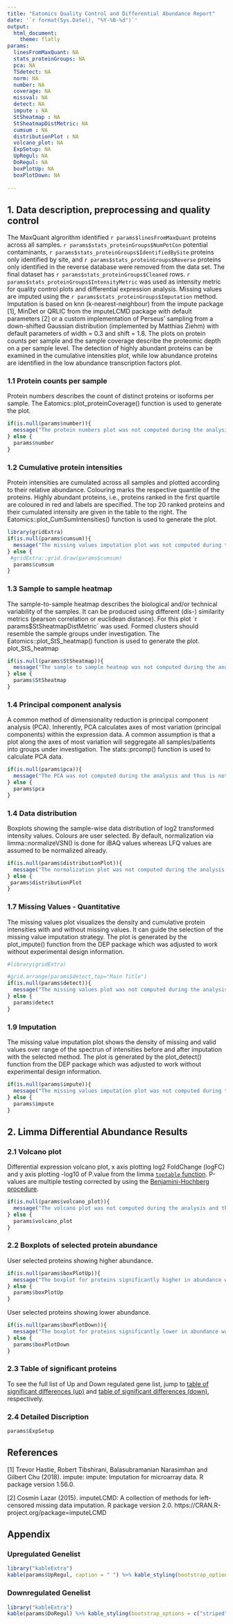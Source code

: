 ```yaml
---
title: "Eatomics Quality Control and Differential Abundance Report"
date: '`r format(Sys.Date(), "%Y-%B-%d")`'
output: 
  html_document:
    theme: flatly
params:
  linesFromMaxQuant: NA
  stats_proteinGroups: NA
  pca: NA
  TSdetect: NA
  norm: NA
  number: NA 
  coverage: NA 
  missval: NA 
  detect: NA 
  impute : NA 
  StSheatmap : NA 
  StSheatmapDistMetric: NA
  cumsum : NA 
  distributionPlot : NA
  volcano_plot: NA
  ExpSetup: NA
  UpRegul: NA
  DoRegul: NA
  boxPlotUp: NA
  boxPlotDown: NA
 
---
```


## 1. Data description, preprocessing and quality control

The MaxQuant algrorithm identified `r params$linesFromMaxQuant` proteins across all samples. 
`r params$stats_proteinGroups$NumPotCon` potential contaminants, `r params$stats_proteinGroups$IdentifiedBySite` proteins only identified by site, and `r params$stats_proteinGroups$Reverse` proteins only identified in the reverse database were removed from the data set. The final dataset has `r params$stats_proteinGroups$Cleaned` rows. `r params$stats_proteinGroups$IntensityMetric` was used as intensity metric for quality control plots and differential expression analysis.
Missing values are imputed using the `r params$stats_proteinGroups$Imputation` method. Imputation is based on knn (k-nearest-neighbour) from the impute package [1], MinDet or QRLIC from the imputeLCMD package with default parameters [2] or a custom implementation of Perseus' sampling from a down-shifted Gaussian distribution (implemented by Matthias Ziehm) with default parameters of width = 0.3 and shift = 1.8.
The plots on protein counts per sample and the sample coverage describe the proteomic depth on a per sample level. 
The detection of highly abundant proteins can be examined in the cumulative intensities plot, while low abundance proteins are identified in the low abundance transcription factors plot.

### 1.1 Protein counts per sample

Protein numbers describes the count of distinct proteins or isoforms per sample. The Eatomics::plot_proteinCoverage() function is used to generate the plot.

```r
if(is.null(params$number)){
  message("The protein numbers plot was not computed during the analysis and thus is not part of this report.\n")
} else {
  params$number
}
```

### 1.2 Cumulative protein intensities

Protein intensities are cumulated across all samples and plotted according to their relative abundance. Colouring marks the respective quantile of the proteins. Highly abundant proteins, i.e., proteins ranked in the first quartile are coloured in red and labels are specified. The top 20 ranked proteins and their cumulated intensity are given in the table to the right. The Eatomics::plot_CumSumIntensities() function is used to generate the plot.

```r
library(gridExtra)
if(is.null(params$cumsum)){
  message("The missing values imputation plot was not computed during the analysis and thus is not part of this report.\n")
} else {
 #gridExtra::grid.draw(params$cumsum)
  params$cumsum
}
```

### 1.3 Sample to sample heatmap

The sample-to-sample heatmap describes the biological and/or technical variability of the samples. It can be produced using different (dis-) similarity metrics (pearson correlation or euclidean distance). For this plot ´r params$StSheatmapDistMetric´ was used. Formed clusters should resemble the sample groups under investigation. The Eatomics::plot_StS_heatmap() function is used to generate the plot. plot_StS_heatmap

```r

if(is.null(params$StSheatmap)){
  message("The sample to sample heatmap was not computed during the analysis and thus is not part of this report.\n")
} else {
  params$StSheatmap
}
```


### 1.4 Principal component analysis

A common method of dimensionality reduction is principal component analysis (PCA). Inherently,
PCA calculates axes of most variation (principal components) within the expression data. A common assumption is that a plot along the axes of most variation will seggregate all samples/patients into groups under investigation. The stats::prcomp() function is used to calculate PCA data. 

```r
if(is.null(params$pca)){
  message("The PCA was not computed during the analysis and thus is not part of this report.\n")
} else {
  params$pca
}


```

### 1.4 Data distribution

Boxplots showing the sample-wise data distribution of log2 transformed intensity values. Colours are user selected. 
By default, normalization via limma::normalizeVSN() is done for iBAQ values whereas LFQ values are assumed to be normalized already. 


```r

if(is.null(params$distributionPlot)){
  message("The normalization plot was not computed during the analysis and thus is not part of this report.\n")
} else {
 params$distributionPlot
}

```

### 1.7 Missing Values - Quantitative 

The missing values plot visualizes the density and cumulative protein intensities with and without missing values. It can guide the selection of the missing value imputation strategy. The plot is generated by the plot_impute() function from the DEP package which was adjusted to work without experimental design information. 

```r
#library(gridExtra)

#grid.arrange(params$detect,top="Main Title")
if(is.null(params$detect)){
  message("The missing values plot was not computed during the analysis and thus is not part of this report.\n")
} else {
  params$detect
}
```


### 1.9 Imputation
The missing value imputation plot shows the density of missing and valid values over range of the spectrun of intensities before and after imputation with the selected method. The plot is generated by the plot_detect() function from the DEP package which was adjusted to work without experimental design information. 

```r

if(is.null(params$impute)){
  message("The missing values imputation plot was not computed during the analysis and thus is not part of this report.\n")
} else {
  params$impute
}

```


## 2. Limma Differential Abundance Results

### 2.1 Volcano plot
Differential expression volcano plot, x axis plotting log2 FoldChange (logFC) and y axis plotting -log10 of P.value from the limma [`toptable` function](https://www.rdocumentation.org/packages/limma/versions/3.28.14/topics/toptable). P-values are multiple testing corrected by using the [Benjamini-Hochberg procedure](https://www.rdocumentation.org/packages/stats/versions/3.5.2/topics/p.adjust). 

```r

if(is.null(params$volcano_plot)){
  message("The volcano plot was not computed during the analysis and thus is not part of this report.\n")
} else {
  params$volcano_plot
}
```

### 2.2 Boxplots of selected protein abundance

User selected proteins showing higher abundance. 

```r

if(is.null(params$boxPlotUp)){
  message("The boxplot for proteins significantly higher in abundance was not computed during the analysis and thus is not part of this report.\n")
} else {
  params$boxPlotUp
}
```

User selected proteins showing lower abundance.  

```r

if(is.null(params$boxPlotDown)){
  message("The boxplot for proteins significantly lower in abundance was not computed during the analysis and thus is not part of this report.\n")
} else {
  params$boxPlotDown
}
```

### 2.3 Table of significant proteins
To see the full list of Up and Down regulated gene list, jump to [table of significant differences (up)](#appendix-Up) and [table of significant differences (down)](#appendix-Down), respectively.

### 2.4 Detailed Discription

```r
params$ExpSetup
```

## References

[1]  Trevor Hastie, Robert Tibshirani, Balasubramanian Narasimhan and Gilbert Chu (2018). impute: impute: Imputation for
  microarray data. R package version 1.56.0.
  
[2] Cosmin Lazar (2015). imputeLCMD: A collection of methods for left-censored missing data imputation. R package version 2.0.
  https://CRAN.R-project.org/package=imputeLCMD

## Appendix 

### Upregulated Genelist {#appendix-Up}

```r
library("kableExtra")
kable(params$UpRegul, caption = " ") %>% kable_styling(bootstrap_options = c("striped", "hover", "condensed")) 
```

### Downregulated Genelist{#appendix-Down}

```r
library("kableExtra")
kable(params$DoRegul) %>% kable_styling(bootstrap_options = c("striped", "hover", "condensed")) 
```

